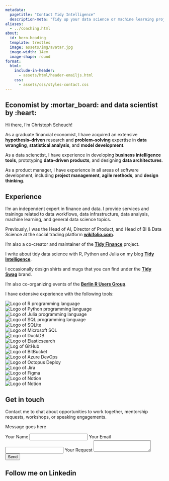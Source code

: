 ```yaml
---
metadata:
  pagetitle: "Contact Tidy Intelligence"
  description-meta: "Tidy up your data science or machine learning projects with Christoph Scheuch"
aliases: 
  - ../coaching.html
about:
  id: hero-heading
  template: trestles
  image: assets/img/avatar.jpg
  image-width: 14em
  image-shape: round
format: 
  html:
    include-in-header: 
      - assets/html/header-emailjs.html
    css: 
      - assets/css/styles-contact.css
---
```


## Economist by :mortar_board: and data scientist by :heart: 

:::{#hero-heading}
Hi there, I'm Christoph Scheuch!

As a graduate financial economist, I have acquired an extensive **hypothesis–driven** research and **problem–solving** expertise in **data wrangling**, **statistical analysis**, and **model development**.

As a data scienctist, I have experience in developing **business intelligence tools**, prototyping **data-driven products**, and designing **data architectures**.

As a product manager, I have experience in all areas of software development, including **project management**, **agile methods**, and **design thinking**.
:::

## Experience

I'm an independent expert in finance and data. I provide services and trainings related to data workflows, data infrastructure, data analysis, machine learning, and general data science topics.

Previously, I was the Head of AI, Director of Product, and Head of BI & Data Science at the social trading platform **[wikifolio.com](https://www.wikifolio.com?utm_source=christophscheuch.github.io)**.

I'm also a co-creator and maintainer of the **[Tidy Finance](https://www.tidy-finance.org?utm_source=christophscheuch.github.io)** project.

I write about tidy data science with R, Python and Julia on my blog **[Tidy Intelligence](https://blog.tidy-intelligence.com/?utm_source=christophscheuch.github.io)**.

I occasionally design shirts and mugs that you can find under the **[Tidy Swag](https://www.etsy.com/shop/tidyswag/?etsrc=sdt&utm_source=christophscheuch.github.io)** brand.

I'm also co-organizing events of the **[Berlin R Users Group](https://www.meetup.com/de-DE/berlin-r-users-group/)**. 
```{=html}
<p>I have extensive experience with the following tools:</p>
<div class="grid-container">
  <div class="grid-item"><div class="grid-item-image"><img src="assets/img/skills-r.png" alt="Logo of R programming language"></div></div>
  <div class="grid-item"><div class="grid-item-image"><img src="assets/img/skills-python.png" alt="Logo of Python programming language"></div></div>
  <div class="grid-item"><div class="grid-item-image"><img src="assets/img/skills-julia.png" alt="Logo of Julia programming language"></div></div>
  <div class="grid-item"><div class="grid-item-image"><img src="assets/img/skills-sql.png" alt="Logo of SQL programming language"></div></div>
  
  <div class="grid-item"><div class="grid-item-image"><img src="assets/img/skills-sqlite.png" alt="Logo of SQLite"></div></div>
  <div class="grid-item"><div class="grid-item-image"><img src="assets/img/skills-msql.png" alt="Logo of Microsoft SQL"></div></div>
  <div class="grid-item"><div class="grid-item-image"><img src="assets/img/skills-duckdb.png" alt="Logo of DuckDB"></div></div>
  <div class="grid-item"><div class="grid-item-image"><img src="assets/img/skills-elastic.png" alt="Logo of Elasticsearch"></div></div>
  
  <div class="grid-item"><div class="grid-item-image"><img src="assets/img/skills-github.png" alt="Log of GitHub"></div></div>
  <div class="grid-item"><div class="grid-item-image"><img src="assets/img/skills-bitbucket.png" alt="Logo of BitBucket"></div></div>
  <div class="grid-item"><div class="grid-item-image"><img src="assets/img/skills-azure.png" alt="Logo of Azure DevOps"></div></div>
  <div class="grid-item"><div class="grid-item-image"><img src="assets/img/skills-octopus.png" alt="Logo of Octopus Deploy"></div></div>
  
  <div class="grid-item"><div class="grid-item-image"><img src="assets/img/skills-jira.png" alt="Logo of Jira"></div></div>
  <div class="grid-item"><div class="grid-item-image"><img src="assets/img/skills-figma.png" alt="Logo of Figma"></div></div>
  <div class="grid-item"><div class="grid-item-image"><img src="assets/img/skills-notion.png" alt="Logo of Notion"></div></div>
  <div class="grid-item"><div class="grid-item-image"><img src="assets/img/skills-marketo.png" alt="Logo of Notion"></div></div>
</div>
```

## Get in touch

```{=html} 
<p>Contact me to chat about opportunities to work together, mentorship requests, workshops, or speaking engagements.</p>
<div id="form-container">
  <div id="toast">
    <p id="toast-message">Message goes here</p>
  </div>
  <form id="contact-form">
    <input type="hidden" name="contact_number">
    <label>Your Name</label>
    <input type="text" name="user_name">
    <label>Your Email</label>
    <input type="email" name="user_email">
    <label>Your Request</label>
    <textarea name="message"></textarea>
    <input type="submit" value="Send">
  </form>
</div>
``` 

## Follow me on Linkedin

```{=html} 
<div class='sk-ww-linkedin-profile-post' data-embed-id='25414069'></div><script src='https://widgets.sociablekit.com/linkedin-profile-posts/widget.js' async defer></script>
```
